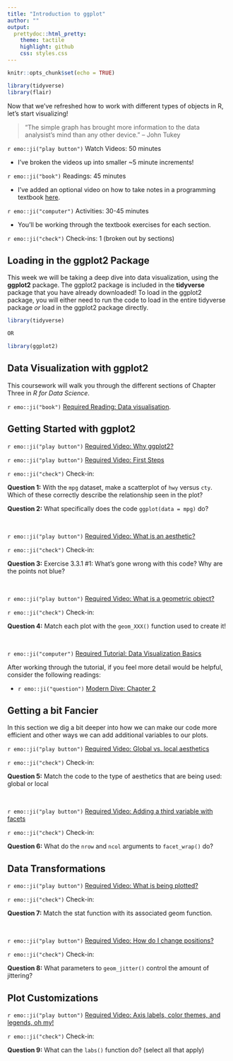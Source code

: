 ```yaml
---
title: "Introduction to ggplot"
author: ""
output:
  prettydoc::html_pretty:
    theme: tactile
    highlight: github
    css: styles.css
---
```


```r
knitr::opts_chunk$set(echo = TRUE)
```

```r
library(tidyverse)
library(flair)
```

Now that we've refreshed how to work with different types of objects in R, let's
start visualizing!

> "The simple graph has brought more information to the data analysist's mind than 
> any other device."
> -- John Tukey

`r emo::ji("play button")` Watch Videos: 50 minutes  

  - I've broken the videos up into smaller ~5 minute increments! 

`r emo::ji("book")` Readings: 45 minutes   

  - I've added an optional video on how to take notes in a programming textbook [here](http://somup.com/crffFPbHQ2). 

`r emo::ji("computer")` Activities: 30-45 minutes  
  
  - You'll be working through the textbook exercises for each section. 

`r emo::ji("check")` Check-ins: 1 (broken out by sections)


## Loading in the **ggplot2** Package

This week we will be taking a deep dive into data visualization, using the 
**ggplot2** package. The ggplot2 package is included in the **tidyverse** package
that you have already downloaded! To load in the ggplot2 package, you will 
either need to run the code to load in the entire tidyverse package *or* load in 
the ggplot2 package directly. 

```r
library(tidyverse)

OR 

library(ggplot2)
```

## Data Visualization with **ggplot2** 

This coursework will walk you through the different sections of Chapter Three 
in *R for Data Science*. 

`r emo::ji("book")` [Required Reading: Data visualisation](https://r4ds.had.co.nz/data-visualisation.html). 


## Getting Started with **ggplot2** 

`r emo::ji("play button")` [Required Video: Why ggplot2?](https://www.youtube.com/watch?v=5c-8yPCwVzs)

`r emo::ji("play button")` [Required Video: First Steps](https://www.youtube.com/watch?v=1Jmbfh6GotI)

`r emo::ji("check")` Check-in: 

**Question 1:** With the `mpg` dataset, make a scatterplot of `hwy` versus `cty`. 
Which of these correctly describe the relationship seen in the plot? 

**Question 2:** What specifically does the code `ggplot(data = mpg)` do? 

</br>

`r emo::ji("play button")` [Required Video: What is an aesthetic?](https://www.youtube.com/watch?v=oYVuzW_t93w)

`r emo::ji("check")` Check-in: 

**Question 3:** Exercise 3.3.1 #1: What's gone wrong with this code? Why are the
points not blue?

</br>

`r emo::ji("play button")` [Required Video: What is a geometric object?](https://www.youtube.com/watch?v=pMC2l2YhjMI)


`r emo::ji("check")` Check-in: 

**Question 4:** Match each plot with the `geom_XXX()` function used to create it! 

</br> 

`r emo::ji("computer")` [Required Tutorial: Data Visualization Basics](https://rstudio.cloud/learn/primers/1.1)

After working through the tutorial, if you feel more detail would be helpful,
consider the following readings:

* `r emo::ji("question")` [Modern Dive: Chapter 2](https://moderndive.com/2-viz.html)


## Getting a bit Fancier

In this section we dig a bit deeper into how we can make our code more efficient
and other ways we can add additional variables to our plots. 

`r emo::ji("play button")` [Required Video: Global vs. local aesthetics](http://youtu.be/y3BWlYa7q-Q?hd=1)

`r emo::ji("check")` Check-in: 

**Question 5:** Match the code to the type of aesthetics that are being used: global or local

</br> 

`r emo::ji("play button")` [Required Video: Adding a third variable with facets](http://somup.com/crffbHbH1h)

`r emo::ji("check")` Check-in: 

**Question 6:** What do the `nrow` and `ncol` arguments to `facet_wrap()` do?


## Data Transformations

`r emo::ji("play button")` [Required Video: What is being plotted?](http://somup.com/crffb8bH1x)

`r emo::ji("check")` Check-in: 

**Question 7:** Match the stat function with its associated geom function. 

</br>

`r emo::ji("play button")` [Required Video: How do I change positions?](http://somup.com/crffFibH1R)

`r emo::ji("check")` Check-in: 

**Question 8:** What parameters to `geom_jitter()` control the amount of 
jittering? 


## Plot Customizations 

`r emo::ji("play button")` [Required Video: Axis labels, color themes, and legends, oh my!](http://somup.com/crffFDbHiU)

`r emo::ji("check")` Check-in: 

**Question 9:** What can the `labs()` function do? (select all that apply)

